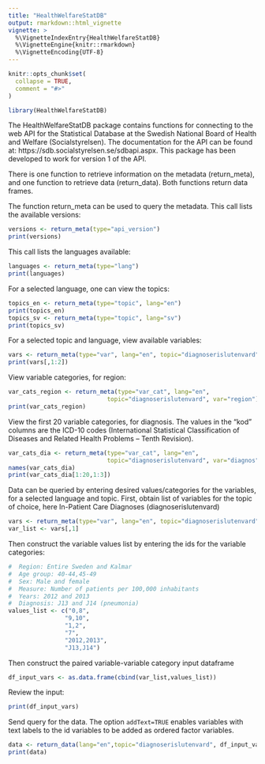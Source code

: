 ```yaml
---
title: "HealthWelfareStatDB"
output: rmarkdown::html_vignette
vignette: >
  %\VignetteIndexEntry{HealthWelfareStatDB}
  %\VignetteEngine{knitr::rmarkdown}
  %\VignetteEncoding{UTF-8}
---
```


```r
knitr::opts_chunk$set(
  collapse = TRUE,
  comment = "#>"
)
```

```r
library(HealthWelfareStatDB)
```

The HealthWelfareStatDB package contains functions for connecting to the web API 
for the Statistical Database at the Swedish National Board of Health and Welfare
(Socialstyrelsen). The documentation for the API can be found 
at: https://sdb.socialstyrelsen.se/sdbapi.aspx. This package has been developed 
to work for version 1 of the API. 

There is one function to retrieve information on the metadata (return_meta), 
and one function to retrieve data (return_data). Both functions return data
frames.

The function return_meta can be used to query the metadata. This call lists 
the available versions:
```r
versions <- return_meta(type="api_version")
print(versions)

```

This call lists the languages available:
```r
languages <- return_meta(type="lang")
print(languages)

```

For a selected language, one can view the topics:
```r
topics_en <- return_meta(type="topic", lang="en")
print(topics_en)
topics_sv <- return_meta(type="topic", lang="sv")
print(topics_sv)
```

For a selected topic and language, view available variables:
```r
vars <- return_meta(type="var", lang="en", topic="diagnoserislutenvard")
print(vars[,1:2])

```

View variable categories, for region:
```r
var_cats_region <- return_meta(type="var_cat", lang="en", 
                            topic="diagnoserislutenvard", var="region")
print(var_cats_region)

```

View the first 20 variable categories, for diagnosis. The values in the "kod" 
columns are the ICD-10 codes (International Statistical Classification of 
Diseases and Related Health Problems – Tenth Revision).
```r
var_cats_dia <- return_meta(type="var_cat", lang="en", 
                            topic="diagnoserislutenvard", var="diagnos")
names(var_cats_dia)
print(var_cats_dia[1:20,1:3])

```
Data can be queried by entering desired values/categories for the variables, for
a selected language and topic. First, obtain list of variables for the topic of 
choice, here In-Patient Care Diagnoses (diagnoserislutenvard)
```r
vars <- return_meta(type="var", lang="en", topic="diagnoserislutenvard")
var_list <- vars[,1]

```

Then construct the variable values list by entering the ids for the variable categories:
```r
#  Region: Entire Sweden and Kalmar
#  Age group: 40-44,45-49
#  Sex: Male and female
#  Measure: Number of patients per 100,000 inhabitants
#  Years: 2012 and 2013
#  Diagnosis: J13 and J14 (pneumonia)
values_list <- c("0,8",
                "9,10",
                "1,2",
                "7",
                "2012,2013",
                "J13,J14")
```

Then construct the paired variable-variable category input dataframe

```r
df_input_vars <- as.data.frame(cbind(var_list,values_list))

```

Review the input:
```r
print(df_input_vars)

```

Send query for the data. The option ```addText=TRUE ``` enables variables with 
text labels to the id variables to be added as ordered factor variables. 
```r
data <- return_data(lang="en",topic="diagnoserislutenvard", df_input_vars, addText=TRUE)
print(data)
```





